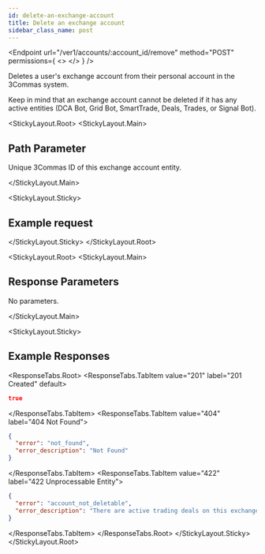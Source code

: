 ```yaml
---
id: delete-an-exchange-account
title: Delete an exchange account
sidebar_class_name: post
---
```



<Endpoint
  url="/ver1/accounts/:account_id/remove"
  method="POST"
  permissions={
    <>
      <Permission title="Permission" description="ACCOUNTS_WRITE" />
      <Permission title="Security" description="SIGNED" />
    </>
  }
/>

Deletes a user's exchange account from their personal account in the 3Commas system.

<Informer variant="warning">
Keep in mind that an exchange account cannot be deleted if it has any active entities (DCA Bot, Grid Bot, SmartTrade, Deals, Trades, or Signal Bot).
</Informer>

<Separator />

<StickyLayout.Root>
<StickyLayout.Main>

## Path Parameter 

<ApiParam name='account_id' type='integer' id="account_id" required>
    Unique 3Commas ID of this exchange account entity.
</ApiParam>

</StickyLayout.Main>   

<StickyLayout.Sticky>
## Example request 

<NoContentEndpoint method="POST" endpoint="/ver1/accounts/12345678/remove" />

</StickyLayout.Sticky>
</StickyLayout.Root>

<StickyLayout.Root>
<StickyLayout.Main>

## Response Parameters
No parameters.

</StickyLayout.Main>   

<StickyLayout.Sticky>

## Example Responses
<ResponseTabs.Root>
<ResponseTabs.TabItem value="201" label="201 Created" default>
```json
true
```
</ResponseTabs.TabItem>
<ResponseTabs.TabItem value="404" label="404 Not Found">
```json
{
  "error": "not_found",
  "error_description": "Not Found"
}
```
</ResponseTabs.TabItem>
<ResponseTabs.TabItem value="422" label="422 Unprocessable Entity">
```json
{
  "error": "account_not_deletable",
  "error_description": "There are active trading deals on this exchange. Close all trading operations and try again"
}
```
</ResponseTabs.TabItem>
</ResponseTabs.Root>
</StickyLayout.Sticky>
</StickyLayout.Root>